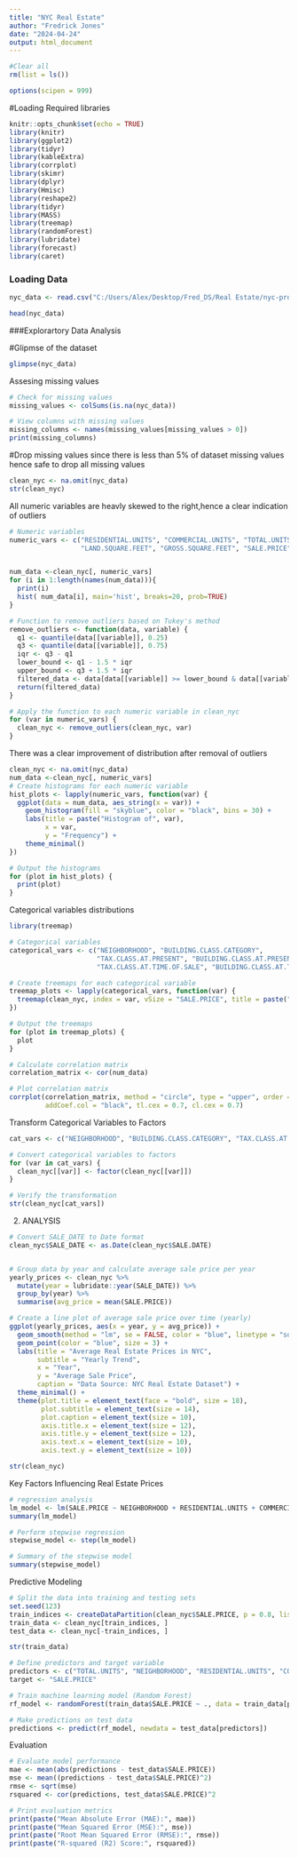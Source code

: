 ---
title: "NYC Real Estate"
author: "Fredrick Jones"
date: "2024-04-24"
output: html_document
---

```{r}
#Clear all
rm(list = ls())

options(scipen = 999)
```


#Loading Required libraries
```{r setup, include=FALSE}
knitr::opts_chunk$set(echo = TRUE)
library(knitr)
library(ggplot2)
library(tidyr)  
library(kableExtra)
library(corrplot)
library(skimr)
library(dplyr)
library(Hmisc)
library(reshape2)
library(tidyr)  
library(MASS)
library(treemap)
library(randomForest)
library(lubridate)
library(forecast)
library(caret)

```


### Loading Data

```{r}
nyc_data <- read.csv("C:/Users/Alex/Desktop/Fred_DS/Real Estate/nyc-property-sales.csv")

head(nyc_data)
```

###Explorartory Data Analysis

#Glipmse of the dataset
```{r}
glimpse(nyc_data)

```

Assesing missing values
```{r}
# Check for missing values
missing_values <- colSums(is.na(nyc_data))

# View columns with missing values
missing_columns <- names(missing_values[missing_values > 0])
print(missing_columns)
```
#Drop missing values since there is less than 5% of dataset missing values hence safe to drop all missing values
```{r}
clean_nyc <- na.omit(nyc_data)
str(clean_nyc)
```

All numeric variables are heavly skewed to the right,hence a clear indication of outliers

```{r}
# Numeric variables
numeric_vars <- c("RESIDENTIAL.UNITS", "COMMERCIAL.UNITS", "TOTAL.UNITS", 
                  "LAND.SQUARE.FEET", "GROSS.SQUARE.FEET", "SALE.PRICE")


num_data <-clean_nyc[, numeric_vars] 
for (i in 1:length(names(num_data))){
  print(i)
  hist( num_data[i], main='hist', breaks=20, prob=TRUE)
}


```


```{r}
# Function to remove outliers based on Tukey's method
remove_outliers <- function(data, variable) {
  q1 <- quantile(data[[variable]], 0.25)
  q3 <- quantile(data[[variable]], 0.75)
  iqr <- q3 - q1
  lower_bound <- q1 - 1.5 * iqr
  upper_bound <- q3 + 1.5 * iqr
  filtered_data <- data[data[[variable]] >= lower_bound & data[[variable]] <= upper_bound, ]
  return(filtered_data)
}

# Apply the function to each numeric variable in clean_nyc
for (var in numeric_vars) {
  clean_nyc <- remove_outliers(clean_nyc, var)
}

```

There was a clear improvement of distribution after removal of outliers
```{r}
clean_nyc <- na.omit(nyc_data)
num_data <-clean_nyc[, numeric_vars]
# Create histograms for each numeric variable
hist_plots <- lapply(numeric_vars, function(var) {
  ggplot(data = num_data, aes_string(x = var)) +
    geom_histogram(fill = "skyblue", color = "black", bins = 30) +
    labs(title = paste("Histogram of", var),
         x = var,
         y = "Frequency") +
    theme_minimal()
})

# Output the histograms
for (plot in hist_plots) {
  print(plot)
}

```

Categorical variables distributions
```{r}
library(treemap)

# Categorical variables
categorical_vars <- c("NEIGHBORHOOD", "BUILDING.CLASS.CATEGORY", 
                      "TAX.CLASS.AT.PRESENT", "BUILDING.CLASS.AT.PRESENT", 
                      "TAX.CLASS.AT.TIME.OF.SALE", "BUILDING.CLASS.AT.TIME.OF.SALE")

# Create treemaps for each categorical variable
treemap_plots <- lapply(categorical_vars, function(var) {
  treemap(clean_nyc, index = var, vSize = "SALE.PRICE", title = paste("Treemap of", var))
})

# Output the treemaps
for (plot in treemap_plots) {
  plot
}

```


```{r}


# Calculate correlation matrix
correlation_matrix <- cor(num_data)

# Plot correlation matrix
corrplot(correlation_matrix, method = "circle", type = "upper", order = "hclust",
         addCoef.col = "black", tl.cex = 0.7, cl.cex = 0.7)

```

Transform Categorical Variables to Factors
```{r}

cat_vars <- c("NEIGHBORHOOD", "BUILDING.CLASS.CATEGORY", "TAX.CLASS.AT.PRESENT", "BUILDING.CLASS.AT.PRESENT", "TAX.CLASS.AT.TIME.OF.SALE", "BUILDING.CLASS.AT.TIME.OF.SALE")

# Convert categorical variables to factors
for (var in cat_vars) {
  clean_nyc[[var]] <- factor(clean_nyc[[var]])
}

# Verify the transformation
str(clean_nyc[cat_vars])


```



2. ANALYSIS


```{r}
# Convert SALE_DATE to Date format
clean_nyc$SALE_DATE <- as.Date(clean_nyc$SALE.DATE)


# Group data by year and calculate average sale price per year
yearly_prices <- clean_nyc %>%
  mutate(year = lubridate::year(SALE_DATE)) %>%
  group_by(year) %>%
  summarise(avg_price = mean(SALE.PRICE))

# Create a line plot of average sale price over time (yearly)
ggplot(yearly_prices, aes(x = year, y = avg_price)) +
  geom_smooth(method = "lm", se = FALSE, color = "blue", linetype = "solid", size = 1) +  #smoother line without confidence intervals
  geom_point(color = "blue", size = 3) +  
  labs(title = "Average Real Estate Prices in NYC",
       subtitle = "Yearly Trend",
       x = "Year",
       y = "Average Sale Price",
       caption = "Data Source: NYC Real Estate Dataset") +
  theme_minimal() +  
  theme(plot.title = element_text(face = "bold", size = 18),
        plot.subtitle = element_text(size = 14),
        plot.caption = element_text(size = 10),
        axis.title.x = element_text(size = 12),
        axis.title.y = element_text(size = 12),
        axis.text.x = element_text(size = 10),
        axis.text.y = element_text(size = 10))  


```


```{r}
str(clean_nyc)
```

Key Factors Influencing Real Estate Prices
```{r}
# regression analysis
lm_model <- lm(SALE.PRICE ~ NEIGHBORHOOD + RESIDENTIAL.UNITS + COMMERCIAL.UNITS + TAX.CLASS.AT.PRESENT + YEAR.BUILT + SALE_DATE + TAX.CLASS.AT.TIME.OF.SALE + GROSS.SQUARE.FEET + LAND.SQUARE.FEET, data = clean_nyc)
summary(lm_model)
```

```{r}
# Perform stepwise regression
stepwise_model <- step(lm_model)

# Summary of the stepwise model
summary(stepwise_model)

```



Predictive Modeling
```{r}
# Split the data into training and testing sets
set.seed(123)
train_indices <- createDataPartition(clean_nyc$SALE.PRICE, p = 0.8, list = FALSE)
train_data <- clean_nyc[train_indices, ]
test_data <- clean_nyc[-train_indices, ]

```
```{r}
str(train_data)

# Define predictors and target variable
predictors <- c("TOTAL.UNITS", "NEIGHBORHOOD", "RESIDENTIAL.UNITS", "COMMERCIAL.UNITS", "TAX.CLASS.AT.PRESENT", "YEAR.BUILT", "SALE_DATE", "TAX.CLASS.AT.TIME.OF.SALE", "GROSS.SQUARE.FEET", "LAND.SQUARE.FEE")
target <- "SALE.PRICE"
```


```{r}
# Train machine learning model (Random Forest)
rf_model <- randomForest(train_data$SALE.PRICE ~ ., data = train_data[predictors], ntree = 100)

# Make predictions on test data
predictions <- predict(rf_model, newdata = test_data[predictors])

```

Evaluation

```{r}
# Evaluate model performance
mae <- mean(abs(predictions - test_data$SALE.PRICE))
mse <- mean((predictions - test_data$SALE.PRICE)^2)
rmse <- sqrt(mse)
rsquared <- cor(predictions, test_data$SALE.PRICE)^2

# Print evaluation metrics
print(paste("Mean Absolute Error (MAE):", mae))
print(paste("Mean Squared Error (MSE):", mse))
print(paste("Root Mean Squared Error (RMSE):", rmse))
print(paste("R-squared (R2) Score:", rsquared))
```


